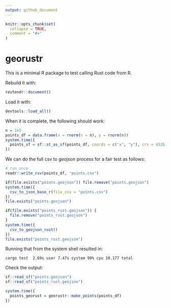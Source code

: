 ```yaml
---
output: github_document
---
```


<!-- README.md is generated from README.Rmd. Please edit that file -->

```r
knitr::opts_chunk$set(
  collapse = TRUE,
  comment = "#>"
)
```

# georustr

<!-- badges: start -->
<!-- badges: end -->

This is a minimal R package to test calling Rust code from R.

Rebuild it with:

```r
rextendr::document()
```


Load it with:

```r
devtools::load_all()
```


When it is complete, the following should work:

```r
n = 1e5
points_df = data.frame(x = rnorm(n = n), y = rnorm(n))
system.time({
  points_sf = sf::st_as_sf(points_df, coords = c("x", "y"), crs = 4326)
})
```

We can do the full csv to geojson process for a fair test as follows:

```r
# run once
readr::write_csv(points_df, "points.csv")
```


```r
if(file.exists("points.geojson")) file.remove("points.geojson")
system.time({
  csv_to_json_base_r(file_csv = "points.csv")
})
file.exists("points.geojson")
```

```r
if(file.exists("points_rust.geojson")) {
  file.remove("points_rust.geojson")
}
system.time({
  csv_to_geojson_rust()
})
file.exists("points_rust.geojson")
```

Running that from the system shell resulted in:

```
cargo test  2.69s user 7.47s system 99% cpu 10.177 total
```

Check the output:

```r
sf::read_sf("points.geojson")
sf::read_sf("points_rust.geojson")
```




```r

system.time({
  points_georust = georustr::make_points(points_df)
})

```

